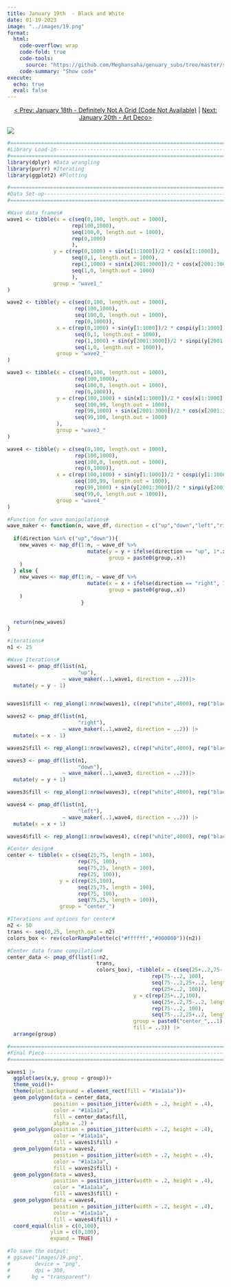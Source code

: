 ```yaml
---
title: January 19th  - Black and White
date: 01-19-2023
image: "../images/19.png"
format:
  html:
    code-overflow: wrap
    code-fold: true
    code-tools:
      source: "https://github.com/Meghansaha/genuary_subs/tree/master/submissions/scripts/19_black_and_white.R"
    code-summary: "Show code"
execute:
  echo: true
  eval: false
---
```


<center>[\< Prev: January 18th - Definitely Not A Grid (Code Not Available)](day_18.qmd) \| [Next: January 20th - Art Deco\>](day_20.qmd)</center>

![](/images/19.png){fig-alt="A generative image with four sets of white and black distorted waves that make a square. In the center in a distorted black abyss." fig-align="center"}

```r
#=============================================================================#
#Library Load-in---------------------------------------------------------------
#=============================================================================#
library(dplyr) #Data wrangling
library(purrr) #Iterating
library(ggplot2) #Plotting

#=============================================================================#
#Data Set-up-------------------------------------------------------------------
#=============================================================================#

#Wave data frames#
wave1 <- tibble(x = c(seq(0,100, length.out = 1000),
                     rep(100,1000),
                     seq(100,0, length.out = 1000),
                     rep(0,1000)
                     ),
               y = c(rep(0,1000) + sin(x[1:1000])/2 * cos(x[1:1000]),
                     seq(0,1, length.out = 1000),
                     rep(1,1000) + sin(x[2001:3000])/2 * cos(x[2001:3000]),
                     seq(1,0, length.out = 1000)
                     ),
               group = "wave1_"
)

wave2 <- tibble(y = c(seq(0,100, length.out = 1000),
                      rep(100,1000),
                      seq(100,0, length.out = 1000),
                      rep(0,1000)),
                x = c(rep(0,1000) + sin(y[1:1000])/2 * cospi(y[1:1000]),
                      seq(0,1, length.out = 1000),
                      rep(1,1000) + sin(y[2001:3000])/2 * sinpi(y[2001:3000]),
                      seq(1,0, length.out = 1000)),
                group = "wave2_"
)

wave3 <- tibble(x = c(seq(0,100, length.out = 1000),
                      rep(100,1000),
                      seq(100,0, length.out = 1000),
                      rep(0,1000)),
                y = c(rep(100,1000) + sin(x[1:1000])/2 * cos(x[1:1000]),
                      seq(100,99, length.out = 1000),
                      rep(99,1000) + sin(x[2001:3000])/2 * cos(x[2001:3000]),
                      seq(99,100, length.out = 1000)
                ),
                group = "wave3_"
)

wave4 <- tibble(y = c(seq(0,100, length.out = 1000),
                      rep(100,1000),
                      seq(100,0, length.out = 1000),
                      rep(0,1000)),
                x = c(rep(100,1000) + sin(y[1:1000])/2 * cospi(y[1:1000]),
                      seq(100,99, length.out = 1000),
                      rep(99,1000) + sin(y[2001:3000])/2 * sinpi(y[2001:3000]),
                      seq(99,0, length.out = 1000)),
                group = "wave4_"
)

#Function for wave manipulations#
wave_maker <- function(n, wave_df, direction = c("up","down","left","right")){
  
  if(direction %in% c("up","down")){
    new_waves <- map_df(1:n, ~ wave_df %>%
                          mutate(y = y + ifelse(direction == "up", 1*.x,-1*.x),
                                 group = paste0(group,.x))
    )
  } else {
    new_waves <- map_df(1:n, ~ wave_df %>%
                          mutate(x = x + ifelse(direction == "right", 1*.x,-1*.x),
                                 group = paste0(group,.x))
    )
                        }
  
  
  return(new_waves)
}

#iterations#
n1 <- 25

#Wave Iterations#
waves1 <- pmap_df(list(n1,
                       "up"), 
                  ~ wave_maker(..1,wave1, direction = ..2))|>
  mutate(y = y - 1)


waves1$fill <- rep_along(1:nrow(waves1), c(rep("white",4000), rep("black",4000)))

waves2 <- pmap_df(list(n1,
                       "right"), 
                  ~ wave_maker(..1,wave2, direction = ..2)) |>
  mutate(x = x - 1)

waves2$fill <- rep_along(1:nrow(waves2), c(rep("white",4000), rep("black",4000)))

waves3 <- pmap_df(list(n1,
                       "down"), 
                  ~ wave_maker(..1,wave3, direction = ..2))|>
  mutate(y = y + 1)

waves3$fill <- rep_along(1:nrow(waves3), c(rep("white",4000), rep("black",4000)))

waves4 <- pmap_df(list(n1,
                       "left"), 
                  ~ wave_maker(..1,wave4, direction = ..2)) |>
  mutate(x = x + 1)

waves4$fill <- rep_along(1:nrow(waves4), c(rep("white",4000), rep("black",4000)))

#Center design#
center <- tibble(x = c(seq(25,75, length = 100),
                       rep(75, 100),
                       seq(75,25, length = 100),
                       rep(25, 100)),
                 y = c(rep(25,100),
                       seq(25,75, length = 100),
                       rep(75, 100),
                       seq(75,25, length = 100)),
                 group = "center_")

#Iterations and options for center#
n2 <- 50
trans <- seq(0,25, length.out = n2)
colors_box <- rev(colorRampPalette(c("#ffffff","#000000"))(n2))

#Center data frame compilation#
center_data <- pmap_df(list(1:n2, 
                             trans,
                             colors_box), ~tibble(x = c(seq(25+..2,75-..2, length = 100),
                                               rep(75-..2, 100),
                                               seq(75-..2,25+..2, length = 100),
                                               rep(25+..2, 100)),
                                         y = c(rep(25+..2,100),
                                               seq(25+..2,75-..2, length = 100),
                                               rep(75-..2, 100),
                                               seq(75-..2,25+..2, length = 100)),
                                         group = paste0("center_",..1),
                                         fill = ..3)) |>
  arrange(group)

#=============================================================================#
#Final Piece-------------------------------------------------------------------
#=============================================================================#

waves1 |>
  ggplot(aes(x,y, group = group))+
  theme_void()+
  theme(plot.background = element_rect(fill = "#1a1a1a"))+
  geom_polygon(data = center_data,
               position = position_jitter(width = .2, height = .4),
               color = "#1a1a1a",
               fill = center_data$fill,
               alpha = .2) +
  geom_polygon(position = position_jitter(width = .2, height = .4),
               color = "#1a1a1a",
               fill = waves1$fill) +
  geom_polygon(data = waves2,
               position = position_jitter(width = .2, height = .4),
               color = "#1a1a1a",
               fill = waves2$fill) +
  geom_polygon(data = waves3,
               position = position_jitter(width = .2, height = .4),
               color = "#1a1a1a",
               fill = waves3$fill) +
  geom_polygon(data = waves4,
               position = position_jitter(width = .2, height = .4),
               color = "#1a1a1a",
               fill = waves4$fill) +
  coord_equal(xlim = c(0,100), 
              ylim = c(0,100), 
              expand = TRUE)

#To save the output:
# ggsave("images/19.png",
#        device = "png",
#        dpi = 300,
#       bg = "transparent")
```
